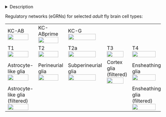 <details><summary>Description</summary>

DODO:  update thumbnail and description

- TF motif and accessibility (linked by cell type)

  - Dotplot: ...

  - Cistromes: ...

- For more details, see tde individual tables.

</details>

Regulatory networks (eGRNs) for selected *adult* fly brain cell types: 

 <table style="widtd:100%">
  <tr>
    <td>KC-AB </br><a href="http://www.ndexbio.org/#/network/4dd02eb8-1d6a-11eb-8bab-0ac135e8bacf?accesskey=913eb93bfab69df1b186802f5866e76f0b1519d1edf55b10088f616b3a427622" target="_blank"><img src="img/nw_thumbn_KC_ab.png" width="90%"/></a></td>
    <td>KC-ABprime </br><a href="http://www.ndexbio.org/#/network/ec529d59-1d6d-11eb-8bab-0ac135e8bacf?accesskey=c658267d6b7880d9547ac13dc301be4bf95de79870932aacb0ff7e1dc9dcad3a" target="_blank"><img src="img/nw_thumbn_KC_ab_prime.png" width="90%"/></a> </td>
    <td>KC-G </br><a href="http://www.ndexbio.org/#/network/95e13ce0-1d69-11eb-8bab-0ac135e8bacf?accesskey=f905c4a05d7c06f087d89988bf55d6c8714402b21d0b2b2771a067b40b46fc34" target="_blank"><img src="img/nw_thumbn_KC_g.png" width="90%"/></a> </td>
    <td></td>
    <td></td>
    <td></td>
  </tr>
  
  <tr>
    <td>T1 </br><a href="http://www.ndexbio.org/#/network/700290ed-1d69-11eb-8bab-0ac135e8bacf?accesskey=d548ccfcf4a940c2441cbe2620f1215fe971666212cd312ffb6fc48d7d3eb321" target="_blank"><img src="img/nw_thumbn_T1.png" width="90%"/></a></td>
    <td>T2 </br><a href="http://www.ndexbio.org/#/network/b8e3bf81-1d73-11eb-8bab-0ac135e8bacf?accesskey=3850d6396775324356df67ea85e84a2a79f96c73e1dc855aa62547a610171942" target="_blank"><img src="img/nw_thumbn_T2.png" width="90%"/></a></td>
    <td>T2a </br><a href="http://www.ndexbio.org/#/network/9bee0afc-1d75-11eb-8bab-0ac135e8bacf?accesskey=41d705afb19c55e97076c8137373e0bbee25cceabe32e7f2957e806b5e771875" target="_blank"><img src="img/nw_thumbn_T2a.png" width="90%"/></a></td>
    <td>T3 </br><a href="http://www.ndexbio.org/#/network/25943447-1d79-11eb-8bab-0ac135e8bacf?accesskey=d3b571687a37f1594d46c3e99e520c05c6236afea3c6a5c295ca72853d7bd17c" target="_blank"><img src="img/nw_thumbn_T3.png" width="90%"/></a></td>
    <td>T4 </br><a href="http://www.ndexbio.org/#/network/a74c9a5c-1d70-11eb-8bab-0ac135e8bacf?accesskey=265c708df3ffb080ebcbed43129b212b8b3a8875ce0d9eeded51047cda1f7f94" target="_blank"><img src="img/nw_thumbn_T4.png" width="90%"/></a></td>
    <td>T5 </br><a href="http://www.ndexbio.org/#/network/ca6c4dc9-2a69-11eb-9e72-0ac135e8bacf?accesskey=7bb1a781eb46c8b6c798510de2f3972201551fae34249ae034d00c0f6d006afc" target="_blank"><img src="img/nw_KC_ab.png" width="90%"/></a></td>
  </tr>
  
  <tr>
    <td>Astrocyte-like glia </br><a href="http://www.ndexbio.org/#/network/cad74fa0-2a84-11eb-9e72-0ac135e8bacf?accesskey=3ffa1f7c7edd3f2a6feebdb3f4befc80a49b551ae694c748ab2c4f1e201eecb5" target="_blank"><img src="img/nw_KC_ab.png" width="90%"/></a></td>
    <td>Perineurial glia </br><a href="http://www.ndexbio.org/#/network/15a30c8d-2a71-11eb-9e72-0ac135e8bacf?accesskey=787ca97832510fd97c551804712dcc8b5ee424d8ea034c31803411fa142a1faa" target="_blank"><img src="img/nw_KC_ab.png" width="90%"/></a></td>
    <td>Subperineurial glia </br><a href="http://www.ndexbio.org/#/network/4509531a-2a6e-11eb-9e72-0ac135e8bacf?accesskey=350be5bdc6022000ef2c3d1b9200f96202735b93e6232ce7f8f0bb3c0365ff09" target="_blank"><img src="img/nw_KC_ab.png" width="90%"/></a></td>
    <td>Cortex glia (filtered)</br><a href="http://www.ndexbio.org/#/network/fa51d6ed-2a80-11eb-9e72-0ac135e8bacf?accesskey=fe20b00367ee354d645537138ed88376e67e2a7de0bad44e05ff202aa63d066a" target="_blank"><img src="img/nw_KC_ab.png" width="90%"/></a></td>
    <td>Ensheathing glia </br><a href="http://www.ndexbio.org/#/network/d32241f0-2a75-11eb-9e72-0ac135e8bacf?accesskey=f988b5b37668f880619247ec689939e3b6617cde230cde4bfc2db34c9614a34c" target="_blank"><img src="img/nw_KC_ab.png" width="90%"/></a></td>
    <td>Chiasm glia </br><a href="http://www.ndexbio.org/#/network/d4fd065a-2a7e-11eb-9e72-0ac135e8bacf?accesskey=20e8df02e8bc988c4de3e0e4e7ddc104862db11924c59b6a0a9246bc42fc7da2" target="_blank"><img src="img/nw_KC_ab.png" width="90%"/></a></td>
  </tr>
  
  <tr>
    <td>Astrocyte-like glia (filtered) </br><a href="http://www.ndexbio.org/#/network/52067043-2a86-11eb-9e72-0ac135e8bacf?accesskey=1ca5038b97decf84d978ab69b9140726d3fb06d88b2f5b816eca45320329391b" target="_blank"><img src="img/nw_KC_ab.png" width="90%"/></a></td>
    <td></td>
    <td></td>
    <td></td>
    <td>Ensheathing glia (filtered) </br><a href="http://www.ndexbio.org/#/network/f284e8c6-2a7c-11eb-9e72-0ac135e8bacf?accesskey=71b872cdcf3524e1f3810b0a60d7f5483463adffa2af82f4b367d033b0c4c156" target="_blank"><img src="img/nw_KC_ab.png" width="90%"/></a></td>
    <td></td>
  </tr>
</table> 
